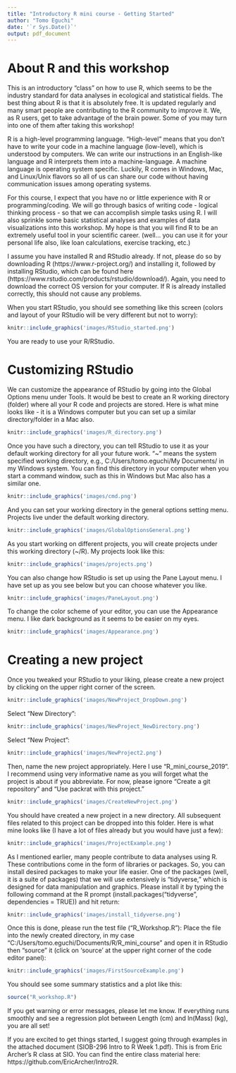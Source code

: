 ```yaml
---
title: "Introductory R mini course - Getting Started"
author: "Tomo Eguchi"
date: '`r Sys.Date()`'
output: pdf_document
---
```


# About R and this workshop

This is an introductory "class" on how to use R, which seems to be the industry standard for data analyses in ecological and statistical fields. The best thing about R is that it is absolutely free. It is updated regularly and many smart people are contributing to the R community to improve it. We, as R users, get to take advantage of the brain power. Some of you may turn into one of them after taking this workshop! 

R is a high-level programming language. "High-level" means that you don't have to write your code in a machine language (low-level), which is understood by computers. We can write our instructions in an English-like language and R interprets them into a machine-language.  A machine language is operating system specific. Luckily, R comes in Windows, Mac, and Linux/Unix flavors so all of us can share our code without having communication issues among operating systems.  

For this course, I expect that you have no or little experience with R or programming/coding. We will go through basics of writing code - logical thinking process - so that we can accomplish simple tasks using R. I will also sprinkle some basic statistical analyses and examples of data visualizations into this workshop. My hope is that you will find R to be an extremely useful tool in your scientific career. (well... you can use it for your personal life also, like loan calculations, exercise tracking, etc.) 

I assume you have installed R and RStudio already.  If not, please do so by downloading R (https://www.r-project.org/) and installing it, followed by installing RStudio, which can be found here (https://www.rstudio.com/products/rstudio/download/). Again, you need to download the correct OS version for your computer. If R is already installed correctly, this should not cause any problems. 

When you start RStudio, you should see something like this screen (colors and layout of your RStudio will be very different but not to worry):

```r
knitr::include_graphics('images/RStudio_started.png')
```

You are ready to use your R/RStudio. 

# Customizing RStudio

We can customize the appearance of RStudio by going into the Global Options menu under Tools.  It would be best to create an R working directory (folder) where all your R code and projects are stored.  Here is what mine looks like - it is a Windows computer but you can set up a similar directory/folder in a Mac also.  

```r
knitr::include_graphics('images/R_directory.png')
```

Once you have such a directory, you can tell RStudio to use it as your default working directory for all your future work.  "~" means the system specified working directory, e.g., C:/Users/tomo.eguchi/My Documents/ in my Windows system.  You can find this directory in your computer when you start a command window, such as this in Windows but Mac also has a similar one.

```r
knitr::include_graphics('images/cmd.png')
```

And you can set your working directory in the general options setting menu. Projects live under the default working directory.

```r
knitr::include_graphics('images/GlobalOptionsGeneral.png')
```

As you start working on different projects, you will create projects under this working directory (~/R). My projects look like this:

```r
knitr::include_graphics('images/projects.png')
```

You can also change how RStudio is set up using the Pane Layout menu. I have set up as you see below but you can choose whatever you like.  

```r
knitr::include_graphics('images/PaneLayout.png')
```

To change the color scheme of your editor, you can use the Appearance menu. I like dark background as it seems to be easier on my eyes. 

```r
knitr::include_graphics('images/Appearance.png')
```

# Creating a new project

Once you tweaked your RStudio to your liking, please create a new project by clicking on the upper right corner of the screen. 

```r
knitr::include_graphics('images/NewProject_DropDown.png')
```

Select "New Directory":
```r
knitr::include_graphics('images/NewProject_NewDirectory.png')
```

Select "New Project":

```r
knitr::include_graphics('images/NewProject2.png')
```

Then, name the new project appropriately. Here I use "R_mini_course_2019". I recommend using very informative name as you will forget what the project is about if you abbreviate. For now, please ignore "Create a git repository" and "Use packrat with this project."

```r
knitr::include_graphics('images/CreateNewProject.png')
```

You should have created a new project in a new directory. All subsequent files related to this project can be dropped into this folder. Here is what mine looks like (I have a lot of files already but you would have just a few):

```r
knitr::include_graphics('images/ProjectExample.png')
```

As I mentioned earlier, many people contribute to data analyses using R. These contributions come in the form of libraries or packages. So, you can install desired packages to make your life easier.  One of the packages (well, it is a suite of packages) that we will use extensively is "tidyverse," which is designed for data manipulation and graphics.  Please install it by typing the following command at the R prompt (install.packages("tidyverse", dependencies = TRUE)) and hit return:

```r
knitr::include_graphics('images/install_tidyverse.png')
```

Once this is done, please run the test file ("R_Workshop.R"): Place the file into the newly created directory, in my case "C:/Users/tomo.eguchi/Documents/R/R_mini_course" and open it in RStudio then "source" it  (click on 'source' at the upper right corner of the code editor panel):

```r
knitr::include_graphics('images/FirstSourceExample.png')
```

You should see some summary statistics and a plot like this: 

```r
source("R_workshop.R")
```

If you get warning or error messages, please let me know. If everything runs smoothly and see a regression plot between Length (cm) and ln(Mass) (kg), you are all set! 

If you are excited to get things started, I suggest going through examples in the attached document (SIOB-296 Intro to R Week 1.pdf). This is from Eric Archer's R class at SIO. You can find the entire class material here: https://github.com/EricArcher/Intro2R. 

